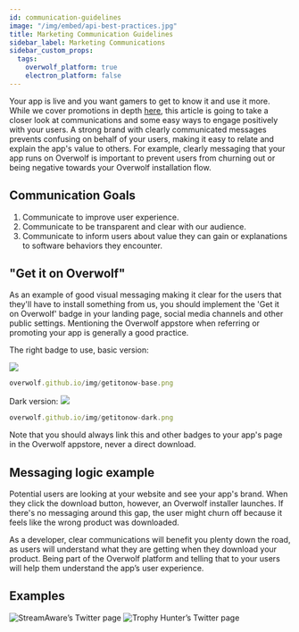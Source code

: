 ```yaml
---
id: communication-guidelines
image: "/img/embed/api-best-practices.jpg"
title: Marketing Communication Guidelines
sidebar_label: Marketing Communications
sidebar_custom_props:
  tags:
    overwolf_platform: true
    electron_platform: false
---
```


Your app is live and you want gamers to get to know it and use it more. While we cover promotions in depth [here](../request-a-service/app-marketing-promotions), this article is going to take a closer look at communications and some easy ways to engage positively with your users. A strong brand with clearly communicated messages prevents confusing on behalf of your users, making it easy to relate and explain the app's value to others. For example, clearly messaging that your app runs on Overwolf is important to prevent users from churning out or being negative towards your Overwolf installation flow.

## Communication Goals

1. Communicate to improve user experience. 
2. Communicate to be transparent and clear with our audience.
3. Communicate to inform users about value they can gain or explanations to software behaviors they encounter.

## "Get it on Overwolf"

As an example of good visual messaging making it clear for the users that they'll have to install something from us, you should implement the 'Get it on Overwolf' badge in your landing page, social media channels and other public settings. Mentioning the Overwolf appstore when referring or promoting your app is generally a good practice. 

The right badge to use, basic version:

<img src="/img/getitonow-dark.png"/>

```js
overwolf.github.io/img/getitonow-base.png
```

Dark version:
<img src="/img/getitonow-dark.png"/>

```js
overwolf.github.io/img/getitonow-dark.png
```


Note that you should always link this and other badges to your app's page in the Overwolf appstore, never a direct download. 

## Messaging logic example

Potential users are looking at your website and see your app's brand. When they click the download button, however, an Overwolf installer launches. If there's no messaging around this gap, the user might churn off because it feels like the wrong product was downloaded.

As a developer, clear communications will benefit you plenty down the road, as users will understand what they are getting when they download your product. Being part of the Overwolf platform and telling that to your users will help them understand the app’s user experience.

## Examples


<ImageSlider miniSlides={true}>
  <img src={require('/assets/communication-guidelines/streamaware-overwolf.jpg').default} alt="StreamAware’s Twitter page" />
  <img src={require('/assets/communication-guidelines/th-twitterdisc.png').default} alt="Trophy Hunter’s Twitter page" />
</ImageSlider>

